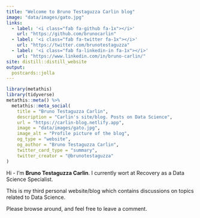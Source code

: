 ```yaml
---
title: "Welcome to Bruno Testaguzza Carlin blog"
image: "data/images/gato.jpg"
links:
  - label: '<i class="fab fa-github fa-1x"></i>'
    url: "https://github.com/brunocarlin"
  - label: '<i class="fab fa-twitter fa-1x"></i>'
    url: "https://twitter.com/brunotestaguzza"
  - label: '<i class="fab fa-linkedin-in fa-1x"></i>'
    url: "https://www.linkedin.com/in/bruno-carlin/"
site: distill::distill_website
output:
  postcards::jolla
---
```




```r
library(metathis)
library(tidyverse)
metathis::meta() %>%
  metathis::meta_social(
    title = "Bruno Testaguzza Carlin",
    description = "Carlin's site/blog. Posts on Data Science",
    url = "https://carlin-blog.netlify.app",
    image = "data/images/gato.jpg",
    image_alt = "Profile picture of the blog",
    og_type = "website",
    og_author = "Bruno Testaguzza Carlin",
    twitter_card_type = "summary",
    twitter_creator = "@brunotestaguzza"
)
```


Hi - I’m **Bruno Testaguzza Carlin**. I currently wort at Recovery
as a Data Science Specialist.

This is my third personal website/blog which contains discussions on topics related to Data Science.

Please browse around, and feel free to leave a comment.